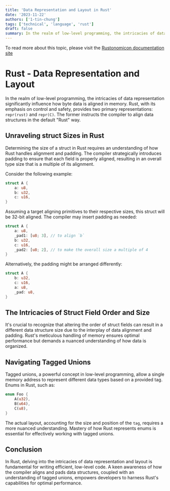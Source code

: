 ```yaml
---
title: 'Data Representation and Layout in Rust'
date: '2023-11-22'
authors: ['1-tin-chung']
tags: ['technical', 'language', 'rust']
draft: false
summary: In the realm of low-level programming, the intricacies of data representation significantly influence how byte data is aligned in memory.
---
```


To read more about this topic, please visit the [Rustonomicon documentation site](https://doc.rust-lang.org/nomicon/data.html)

# Rust - Data Representation and Layout

In the realm of low-level programming, the intricacies of data representation significantly influence how byte data is aligned in memory. Rust, with its emphasis on control and safety, provides two primary representations: `repr(rust)` and `repr(C)`. The former instructs the compiler to align data structures in the default "Rust" way.

## Unraveling struct Sizes in Rust

Determining the size of a struct in Rust requires an understanding of how Rust handles alignment and padding. The compiler strategically introduces padding to ensure that each field is properly aligned, resulting in an overall type size that is a multiple of its alignment.

Consider the following example:

```rust
struct A {
    a: u8,
    b: u32,
    c: u16,
}
```

Assuming a target aligning primitives to their respective sizes, this struct will be 32-bit aligned. The compiler may insert padding as needed:

```rust
struct A {
    a: u8,
    _pad1: [u8; 3], // to align `b`
    b: u32,
    c: u16,
    _pad2: [u8; 2], // to make the overall size a multiple of 4
}
```

Alternatively, the padding might be arranged differently:

```rust
struct A {
    b: u32,
    c: u16,
    a: u8,
    _pad: u8,
}
```

## The Intricacies of Struct Field Order and Size

It's crucial to recognize that altering the order of struct fields can result in a different data structure size due to the interplay of data alignment and padding. Rust's meticulous handling of memory ensures optimal performance but demands a nuanced understanding of how data is organized.

## Navigating Tagged Unions

Tagged unions, a powerful concept in low-level programming, allow a single memory address to represent different data types based on a provided tag. Enums in Rust, such as:

```rust
enum Foo {
    A(u32),
    B(u64),
    C(u8),
}
```

The actual layout, accounting for the size and position of the `tag`, requires a more nuanced understanding. Mastery of how Rust represents enums is essential for effectively working with tagged unions.

## Conclusion

In Rust, delving into the intricacies of data representation and layout is fundamental for writing efficient, low-level code. A keen awareness of how the compiler aligns and pads data structures, coupled with an understanding of tagged unions, empowers developers to harness Rust's capabilities for optimal performance.
